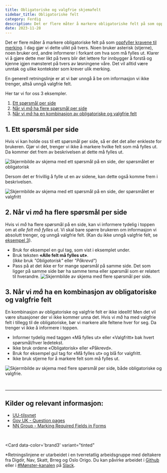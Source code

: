 ```yaml
---
title: Obligatoriske og valgfrie skjemafelt
sidebar_title: Obligatoriske felt
category: Ferdig
description: Det er flere måter å markere obligatoriske felt på som oppfyller kravene til merking.
date: 2023-11-28
---
```


Det er flere måter å markere obligatoriske felt på som [oppfyller kravene til merking](https://www.uutilsynet.no/veiledning/skjema/38#ledetekster_og_instruksjoner). I dag gjør vi dette ulikt på tvers. Noen bruker asterisk (stjerne), noen bruker ord, andre informerer i forkant om hva som må fylles ut. Klarer vi å gjøre dette mer likt på tvers blir det lettere for innbygger å forstå og kjenne igjen mønsteret på tvers av løsningene våre. Det vil alltid være unntak og ulike kontekster som krever ulik merking.

En generell retningslinje er at vi bør unngå å be om informasjon vi ikke trenger, altså unngå valgfrie felt.

Her tar vi for oss 3 eksempler.

1. [Ett spørsmål per side](#1-ett-spørsmål-per-side)
2. [Når vi _må_ ha flere spørsmål per side](#2-når-vi-må-ha-flere-spørsmål-per-side)
3. [Når vi _må_ ha en kombinasjon av obligatoriske og valgfrie felt](#3-når-vi-må-ha-en-kombinasjon-av-obligatoriske-og-valgfrie-felt)

## 1. Ett spørsmål per side

Hvis vi kan holde oss til ett spørsmål per side, så er det det aller enkleste for brukeren. Gjør vi det, trenger vi ikke å markere hvilke felt som må fylles ut. Da kommer det frem av beskrivelsen at dette må fylles ut.

<Image
  src='/img/obligatorisk-eks1.png'
  alt='Skjermbilde av skjema med ett spørsmål på en side, der spørsmålet er obligatorisk'
  boxShadow={false}
/>

Dersom det er frivillig å fylle ut en av sidene, kan dette også komme frem i beskrivelsen.

<Image
  src='/img/obligatorisk-eks1b.png'
  alt='Skjermbilde av skjema med ett spørsmål på en side, der spørsmålet er valgfritt'
  boxShadow={false}
/>

## 2. Når vi _må_ ha flere spørsmål per side

Hvis vi _må_ ha flere spørsmål på en side, kan vi informere tydelig i toppen om at _alle felt må fylles ut_. Vi skal bare spørre brukeren om informasjon vi absolutt trenger, og unngå valgfrie felt. (Kan du ikke unngå valgfrie felt, se [eksempel 3](#3-når-vi-må-ha-en-kombinasjon-av-obligatoriske-og-valgfrie-felt)).

- Bruk for eksempel en gul tag, som vist i eksemplet under.
- Bruk teksten **«Alle felt må fylles ut»**. \
  (_Ikke_ bruk _"Obligatorisk"_ eller _"Påkrevd"_)
- Pass på at det ikke er for mange spørsmål på samme side. Det som ligger på samme side bør ha samme tema eller spørsmål som er relatert til hverandre.
  <Image
    src='/img/obligatorisk-eks2.png'
    alt='Skjermbilde av skjema med flere spørsmål per side.'
    boxShadow={false}
  />

## 3. Når vi _må_ ha en kombinasjon av obligatoriske og valgfrie felt

En kombinasjon av obligatoriske og valgfrie felt er ikke ideellt! Men det vil være situasjoner der vi ikke kommer unna det. Hvis vi _må_ ha med valgfrie felt i tillegg til de obligatoriske, bør vi markere alle feltene hver for seg. Da trenger vi ikke å informere i toppen.

- Informer tydelig med taggen «Må fylles ut» eller «Valgfritt» bak hvert spørsmål/hver ledetekst.
- Ikke bruk ordene «Obligatorisk» eller «Påkrevd».
- Bruk for eksempel gul tag for «Må fylles ut» og blå for valgfritt.
- Ikke bruk stjerne for å markere felt som må fylles ut.

<Image
  src='/img/obligatorisk-eks3.png'
  alt='Skjermbilde av skjema med flere spørsmål per side, både obligatoriske og valgfrie.'
  boxShadow={false}
/>

<br />

---

## Kilder og relevant informasjon:<br/>

- [UU-tilsynet](https://www.uutilsynet.no/veiledning/skjema/38#ledetekster_og_instruksjoner)<br/>
- [Gov UK - Question pages](https://design-system.service.gov.uk/monstre/question-pages/)
- [NN Group - Marking Required Fields in Forms](https://www.nngroup.com/articles/required-fields/)

<br />

<Card
  data-color='brand3'
  variant="tinted"
>
  *Retningslinjene er utarbeidet i en tverretatlig arbeidsgruppe med deltakere fra Digdir, Nav, Skatt, Brreg og Oslo Origo. Du kan påvirke arbeidet i [Github](https://github.com/digdir/designsystemet/issues/new) eller i [#Mønster-kanalen](https://designsystemet.slack.com/archives/C05RBGB92MC/p1712751837722749) på [Slack](https://designsystemet.no/slack).
</Card>
